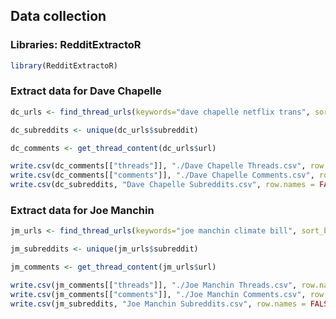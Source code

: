 ## Data collection

### Libraries: RedditExtractoR

```r
library(RedditExtractoR)

```

### Extract data for Dave Chapelle

```r

dc_urls <- find_thread_urls(keywords="dave chapelle netflix trans", sort_by = 'relevance', period = 'month')

dc_subreddits <- unique(dc_urls$subreddit)

dc_comments <- get_thread_content(dc_urls$url)

write.csv(dc_comments[["threads"]], "./Dave Chapelle Threads.csv", row.names = FALSE)
write.csv(dc_comments[["comments"]], "./Dave Chapelle Comments.csv", row.names = FALSE)
write.csv(dc_subreddits, "Dave Chapelle Subreddits.csv", row.names = FALSE)
```

### Extract data for Joe Manchin

```r

jm_urls <- find_thread_urls(keywords="joe manchin climate bill", sort_by = 'relevance', period = 'month')

jm_subreddits <- unique(jm_urls$subreddit)

jm_comments <- get_thread_content(jm_urls$url)

write.csv(jm_comments[["threads"]], "./Joe Manchin Threads.csv", row.names = FALSE)
write.csv(jm_comments[["comments"]], "./Joe Manchin Comments.csv", row.names = FALSE)
write.csv(jm_subreddits, "Joe Manchin Subreddits.csv", row.names = FALSE)
```


